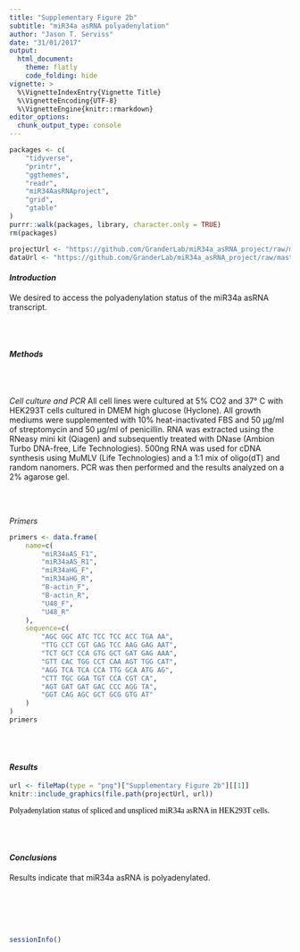 ```yaml
---
title: "Supplementary Figure 2b"
subtitle: "miR34a asRNA polyadenylation"
author: "Jason T. Serviss"
date: "31/01/2017"
output:
  html_document:
    theme: flatly
    code_folding: hide
vignette: >
  %\VignetteIndexEntry{Vignette Title}
  %\VignetteEncoding{UTF-8}
  %\VignetteEngine{knitr::rmarkdown}
editor_options: 
  chunk_output_type: console
---
```


<style> 
.caption { 
  color: Black; 
  font-family: "Times New Roman", Times, serif;
  font-size: 1.0em; 
}
</style>

```r

packages <- c(
    "tidyverse",
    "printr",
    "ggthemes",
    "readr",
    "miR34AasRNAproject",
    "grid",
    "gtable"
)
purrr::walk(packages, library, character.only = TRUE)
rm(packages)

```

```r

projectUrl <- "https://github.com/GranderLab/miR34a_asRNA_project/raw/master/inst"
dataUrl <- "https://github.com/GranderLab/miR34a_asRNA_project/raw/master/"

```

#### _Introduction_

We desired to access the polyadenylation status of the miR34a asRNA transcript.

<br></br>

#### _Methods_

<br></br>

_Cell culture and PCR_
All cell lines were cultured at 5% CO2 and 37° C with HEK293T cells cultured in DMEM high glucose (Hyclone). All growth mediums were supplemented with 10% heat-inactivated FBS and 50 μg/ml of streptomycin and 50 μg/ml of penicillin. RNA was extracted using the RNeasy mini kit (Qiagen) and subsequently treated with DNase (Ambion Turbo DNA-free, Life Technologies). 500ng RNA was used for cDNA synthesis using MuMLV (Life Technologies) and a 1:1 mix of oligo(dT) and random nanomers. PCR was then performed and the results analyzed on a 2% agarose gel.

<br></br>

_Primers_

```r

primers <- data.frame(
    name=c(
        "miR34aAS_F1",
        "miR34aAS_R1",
        "miR34aHG_F",
        "miR34aHG_R",
        "B-actin_F",
        "B-actin_R",
        "U48_F",
        "U48_R"
    ),
    sequence=c(
        "AGC GGC ATC TCC TCC ACC TGA AA",
        "TTG CCT CGT GAG TCC AAG GAG AAT",
        "TCT GCT CCA GTG GCT GAT GAG AAA",
        "GTT CAC TGG CCT CAA AGT TGG CAT",
        "AGG TCA TCA CCA TTG GCA ATG AG",
        "CTT TGC GGA TGT CCA CGT CA",
        "AGT GAT GAT GAC CCC AGG TA",
        "GGT CAG AGC GCT GCG GTG AT"
    )
)
primers

```

<br></br>

#### _Results_

```r

url <- fileMap(type = "png")["Supplementary Figure 2b"][[1]]
knitr::include_graphics(file.path(projectUrl, url))

```

<div class = "caption">
Polyadenylation status of spliced and unspliced miR34a asRNA in HEK293T cells. 
</div>

<br></br>

#### _Conclusions_

Results indicate that miR34a asRNA is polyadenylated.

<br></br><br></br>

```r
sessionInfo()
```
